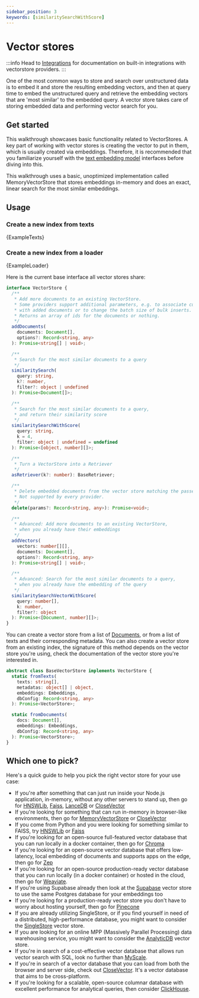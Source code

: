 ```yaml
---
sidebar_position: 3
keywords: [similaritySearchWithScore]
---
```


# Vector stores

:::info
Head to [Integrations](/docs/integrations/vectorstores) for documentation on built-in integrations with vectorstore providers.
:::

One of the most common ways to store and search over unstructured data is to embed it and store the resulting embedding
vectors, and then at query time to embed the unstructured query and retrieve the embedding vectors that are
'most similar' to the embedded query. A vector store takes care of storing embedded data and performing vector search
for you.

## Get started

This walkthrough showcases basic functionality related to VectorStores. A key part of working with vector stores is creating the vector to put in them, which is usually created via embeddings. Therefore, it is recommended that you familiarize yourself with the [text embedding model](/docs/modules/data_connection/text_embedding/) interfaces before diving into this.

This walkthrough uses a basic, unoptimized implementation called MemoryVectorStore that stores embeddings in-memory and does an exact, linear search for the most similar embeddings.

## Usage

### Create a new index from texts


<CodeBlock language="typescript">{ExampleTexts}</CodeBlock>

### Create a new index from a loader


<CodeBlock language="typescript">{ExampleLoader}</CodeBlock>

Here is the current base interface all vector stores share:

```typescript
interface VectorStore {
  /**
   * Add more documents to an existing VectorStore.
   * Some providers support additional parameters, e.g. to associate custom ids
   * with added documents or to change the batch size of bulk inserts.
   * Returns an array of ids for the documents or nothing.
   */
  addDocuments(
    documents: Document[],
    options?: Record<string, any>
  ): Promise<string[] | void>;

  /**
   * Search for the most similar documents to a query
   */
  similaritySearch(
    query: string,
    k?: number,
    filter?: object | undefined
  ): Promise<Document[]>;

  /**
   * Search for the most similar documents to a query,
   * and return their similarity score
   */
  similaritySearchWithScore(
    query: string,
    k = 4,
    filter: object | undefined = undefined
  ): Promise<[object, number][]>;

  /**
   * Turn a VectorStore into a Retriever
   */
  asRetriever(k?: number): BaseRetriever;

  /**
   * Delete embedded documents from the vector store matching the passed in parameter.
   * Not supported by every provider.
   */
  delete(params?: Record<string, any>): Promise<void>;

  /**
   * Advanced: Add more documents to an existing VectorStore,
   * when you already have their embeddings
   */
  addVectors(
    vectors: number[][],
    documents: Document[],
    options?: Record<string, any>
  ): Promise<string[] | void>;

  /**
   * Advanced: Search for the most similar documents to a query,
   * when you already have the embedding of the query
   */
  similaritySearchVectorWithScore(
    query: number[],
    k: number,
    filter?: object
  ): Promise<[Document, number][]>;
}
```

You can create a vector store from a list of [Documents](https://api.js.langchain.com/classes/document.Document.html), or from a list of texts and their corresponding metadata. You can also create a vector store from an existing index, the signature of this method depends on the vector store you're using, check the documentation of the vector store you're interested in.

```typescript
abstract class BaseVectorStore implements VectorStore {
  static fromTexts(
    texts: string[],
    metadatas: object[] | object,
    embeddings: Embeddings,
    dbConfig: Record<string, any>
  ): Promise<VectorStore>;

  static fromDocuments(
    docs: Document[],
    embeddings: Embeddings,
    dbConfig: Record<string, any>
  ): Promise<VectorStore>;
}
```

## Which one to pick?

Here's a quick guide to help you pick the right vector store for your use case:

- If you're after something that can just run inside your Node.js application, in-memory, without any other servers to stand up, then go for [HNSWLib](/docs/integrations/vectorstores/hnswlib), [Faiss](/docs/integrations/vectorstores/faiss), [LanceDB](/docs/integrations/vectorstores/lancedb) or [CloseVector](/docs/integrations/vectorstores/closevector)
- If you're looking for something that can run in-memory in browser-like environments, then go for [MemoryVectorStore](/docs/integrations/vectorstores/memory) or [CloseVector](/docs/integrations/vectorstores/closevector)
- If you come from Python and you were looking for something similar to FAISS, try [HNSWLib](/docs/integrations/vectorstores/hnswlib) or [Faiss](/docs/integrations/vectorstores/faiss)
- If you're looking for an open-source full-featured vector database that you can run locally in a docker container, then go for [Chroma](/docs/integrations/vectorstores/chroma)
- If you're looking for an open-source vector database that offers low-latency, local embedding of documents and supports apps on the edge, then go for [Zep](/docs/integrations/vectorstores/zep)
- If you're looking for an open-source production-ready vector database that you can run locally (in a docker container) or hosted in the cloud, then go for [Weaviate](/docs/integrations/vectorstores/weaviate).
- If you're using Supabase already then look at the [Supabase](/docs/integrations/vectorstores/supabase) vector store to use the same Postgres database for your embeddings too
- If you're looking for a production-ready vector store you don't have to worry about hosting yourself, then go for [Pinecone](/docs/integrations/vectorstores/pinecone)
- If you are already utilizing SingleStore, or if you find yourself in need of a distributed, high-performance database, you might want to consider the [SingleStore](/docs/integrations/vectorstores/singlestore) vector store.
- If you are looking for an online MPP (Massively Parallel Processing) data warehousing service, you might want to consider the [AnalyticDB](/docs/integrations/vectorstores/analyticdb) vector store.
- If you're in search of a cost-effective vector database that allows run vector search with SQL, look no further than [MyScale](/docs/integrations/vectorstores/myscale).
- If you're in search of a vector database that you can load from both the browser and server side, check out [CloseVector](/docs/integrations/vectorstores/closevector). It's a vector database that aims to be cross-platform.
- If you're looking for a scalable, open-source columnar database with excellent performance for analytical queries, then consider [ClickHouse](/docs/integrations/vectorstores/clickhouse).
